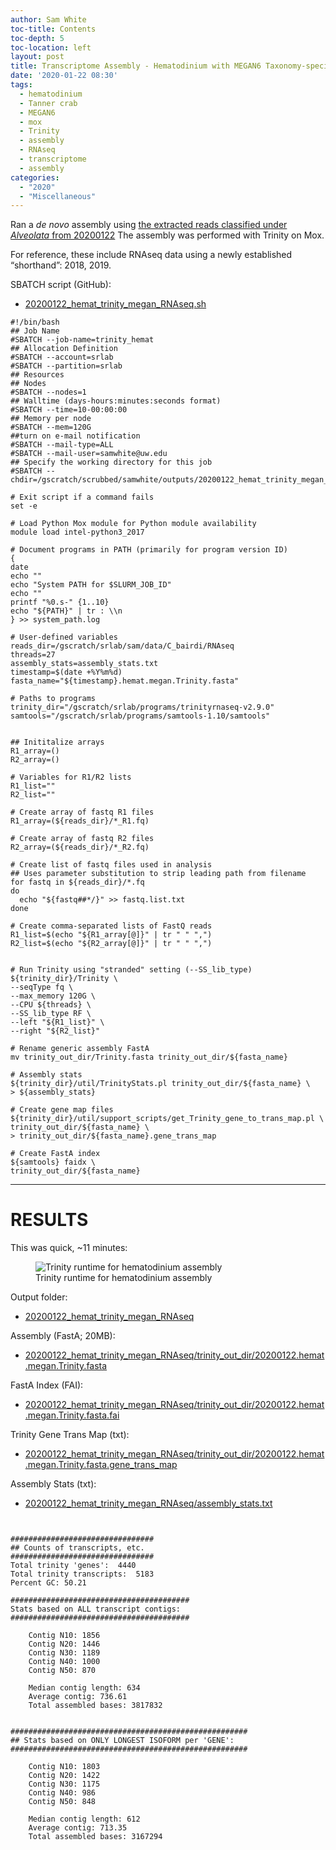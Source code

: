 ```yaml
---
author: Sam White
toc-title: Contents
toc-depth: 5
toc-location: left
layout: post
title: Transcriptome Assembly - Hematodinium with MEGAN6 Taxonomy-specific Reads with Trinity on Mox
date: '2020-01-22 08:30'
tags:
  - hematodinium
  - Tanner crab
  - MEGAN6
  - mox
  - Trinity
  - assembly
  - RNAseq
  - transcriptome
  - assembly
categories:
  - "2020"
  - "Miscellaneous"
---
```

Ran a _de novo_ assembly using [the extracted reads classified under _Alveolata_ from 20200122](https://robertslab.github.io/sams-notebook/posts/2020/2020-01-22-Data-Wrangling---Arthropoda-and-Alveolata-Taxonomic-RNAseq-FastQ-Extractions/) The assembly was performed with Trinity on Mox.

For reference, these include RNAseq data using a newly established "shorthand": 2018, 2019.


SBATCH script (GitHub):

- [20200122_hemat_trinity_megan_RNAseq.sh](https://github.com/RobertsLab/sams-notebook/blob/master/sbatch_scripts/20200122_hemat_trinity_megan_RNAseq.sh)

```shell
#!/bin/bash
## Job Name
#SBATCH --job-name=trinity_hemat
## Allocation Definition
#SBATCH --account=srlab
#SBATCH --partition=srlab
## Resources
## Nodes
#SBATCH --nodes=1
## Walltime (days-hours:minutes:seconds format)
#SBATCH --time=10-00:00:00
## Memory per node
#SBATCH --mem=120G
##turn on e-mail notification
#SBATCH --mail-type=ALL
#SBATCH --mail-user=samwhite@uw.edu
## Specify the working directory for this job
#SBATCH --chdir=/gscratch/scrubbed/samwhite/outputs/20200122_hemat_trinity_megan_RNAseq

# Exit script if a command fails
set -e

# Load Python Mox module for Python module availability
module load intel-python3_2017

# Document programs in PATH (primarily for program version ID)
{
date
echo ""
echo "System PATH for $SLURM_JOB_ID"
echo ""
printf "%0.s-" {1..10}
echo "${PATH}" | tr : \\n
} >> system_path.log

# User-defined variables
reads_dir=/gscratch/srlab/sam/data/C_bairdi/RNAseq
threads=27
assembly_stats=assembly_stats.txt
timestamp=$(date +%Y%m%d)
fasta_name="${timestamp}.hemat.megan.Trinity.fasta"

# Paths to programs
trinity_dir="/gscratch/srlab/programs/trinityrnaseq-v2.9.0"
samtools="/gscratch/srlab/programs/samtools-1.10/samtools"


## Inititalize arrays
R1_array=()
R2_array=()

# Variables for R1/R2 lists
R1_list=""
R2_list=""

# Create array of fastq R1 files
R1_array=(${reads_dir}/*_R1.fq)

# Create array of fastq R2 files
R2_array=(${reads_dir}/*_R2.fq)

# Create list of fastq files used in analysis
## Uses parameter substitution to strip leading path from filename
for fastq in ${reads_dir}/*.fq
do
  echo "${fastq##*/}" >> fastq.list.txt
done

# Create comma-separated lists of FastQ reads
R1_list=$(echo "${R1_array[@]}" | tr " " ",")
R2_list=$(echo "${R2_array[@]}" | tr " " ",")


# Run Trinity using "stranded" setting (--SS_lib_type)
${trinity_dir}/Trinity \
--seqType fq \
--max_memory 120G \
--CPU ${threads} \
--SS_lib_type RF \
--left "${R1_list}" \
--right "${R2_list}"

# Rename generic assembly FastA
mv trinity_out_dir/Trinity.fasta trinity_out_dir/${fasta_name}

# Assembly stats
${trinity_dir}/util/TrinityStats.pl trinity_out_dir/${fasta_name} \
> ${assembly_stats}

# Create gene map files
${trinity_dir}/util/support_scripts/get_Trinity_gene_to_trans_map.pl \
trinity_out_dir/${fasta_name} \
> trinity_out_dir/${fasta_name}.gene_trans_map

# Create FastA index
${samtools} faidx \
trinity_out_dir/${fasta_name}
```

---

# RESULTS

This was quick, ~11 minutes:

![Trinity runtime for hematodinium assembly](https://github.com/RobertsLab/sams-notebook/blob/master/images/screencaps/20200122_hemat_trinity_megan_RNAseq_runtime.png?raw=true)

Output folder:

- [20200122_hemat_trinity_megan_RNAseq](https://gannet.fish.washington.edu/Atumefaciens/20200122_hemat_trinity_megan_RNAseq/)

Assembly (FastA; 20MB):

- [20200122_hemat_trinity_megan_RNAseq/trinity_out_dir/20200122.hemat.megan.Trinity.fasta](https://gannet.fish.washington.edu/Atumefaciens/20200122_hemat_trinity_megan_RNAseq/trinity_out_dir/20200122.hemat.megan.Trinity.fasta)

FastA Index (FAI):

- [20200122_hemat_trinity_megan_RNAseq/trinity_out_dir/20200122.hemat.megan.Trinity.fasta.fai](https://gannet.fish.washington.edu/Atumefaciens/20200122_hemat_trinity_megan_RNAseq/trinity_out_dir/20200122.hemat.megan.Trinity.fasta.fai)

Trinity Gene Trans Map (txt):

- [20200122_hemat_trinity_megan_RNAseq/trinity_out_dir/20200122.hemat.megan.Trinity.fasta.gene_trans_map](https://gannet.fish.washington.edu/Atumefaciens/20200122_hemat_trinity_megan_RNAseq/trinity_out_dir/20200122.hemat.megan.Trinity.fasta.gene_trans_map)

Assembly Stats (txt):

- [20200122_hemat_trinity_megan_RNAseq/assembly_stats.txt](https://gannet.fish.washington.edu/Atumefaciens/20200122_hemat_trinity_megan_RNAseq/assembly_stats.txt)

```


################################
## Counts of transcripts, etc.
################################
Total trinity 'genes':	4440
Total trinity transcripts:	5183
Percent GC: 50.21

########################################
Stats based on ALL transcript contigs:
########################################

	Contig N10: 1856
	Contig N20: 1446
	Contig N30: 1189
	Contig N40: 1000
	Contig N50: 870

	Median contig length: 634
	Average contig: 736.61
	Total assembled bases: 3817832


#####################################################
## Stats based on ONLY LONGEST ISOFORM per 'GENE':
#####################################################

	Contig N10: 1803
	Contig N20: 1422
	Contig N30: 1175
	Contig N40: 986
	Contig N50: 848

	Median contig length: 612
	Average contig: 713.35
	Total assembled bases: 3167294
```
